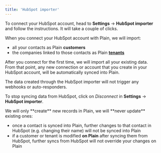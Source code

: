 ```yaml
---
title: 'HubSpot importer'
---
```


To connect your HubSpot account, head to **Settings** → **HubSpot importer** and follow the instructions. It will take a couple of clicks.

When you connect your HubSpot account with Plain, we will import:

- all your contacts as Plain **customers**
- the companies linked to those contacts as Plain [**tenants**](/tenant-support)

After you connect for the first time, we will import all your existing data. From that point, any new connection or account that you create in your HubSpot account, will be automatically synced into Plain.

<Info>
  The data created through the HubSpot importer will not trigger any webhooks or auto-responders.
</Info>

To stop syncing data from HubSpot, click on _Disconnect_ in **Settings** → **HubSpot importer**.

<Note>
We will only **create** new records in Plain, we will **never update** existing ones:

- once a contact is synced into Plain, further changes to that contact in HubSpot (e.g. changing their name) will not be synced into Plain
- if a customer or tenant is modified **on Plain** after syncing them from HubSpot, further syncs from HubSpot will not override your changes on Plain

</Note>
